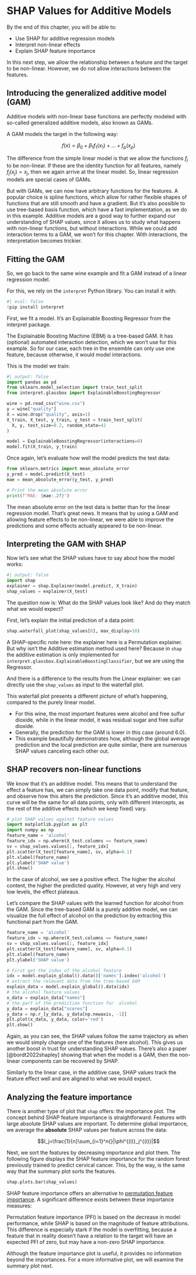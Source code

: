 # SHAP Values for Additive Models {#additive}

::: {.callout-tip appearance="simple"}

By the end of this chapter, you will be able to:

- Use SHAP for additive regression models 
- Interpret non-linear effects
- Explain SHAP feature importance

:::

In this next step, we allow the relationship between a feature and the target to be non-linear.
However, we do not allow interactions between the features.

## Introducing the generalized additive model (GAM)

Additive models with non-linear base functions are perfectly modeled with so-called generalized additive models, also known as GAMs.

A GAM models the target in the following way:

$$f(x) = \beta_0 + \beta_1 f_1(x_1) + \ldots + f_p(x_p)$$

The difference from the simple linear model is that we allow the functions $f_j$ to be non-linear. 
If these are the identity function for all features, namely $f_j(x_j) = x_j$, then we again arrive at the linear model.
So, linear regression models are special cases of GAMs.

But with GAMs, we can now have arbitrary functions for the features.
A popular choice is spline functions, which allow for rather flexible shapes of functions that are still smooth and have a gradient.
But it's also possible to use tree-based basis function, which have a fast implementation, as we do in this example.
Additive models are a good way to further expand our understanding of SHAP values, since it allows us to study what happens with non-linear functions, but without interactions.
While we could add interaction terms to a GAM, we won't for this chapter.
With interactions, the interpretation becomes trickier.

## Fitting the GAM

So, we go back to the same wine example and fit a GAM instead of a linear regression model.

For this, we rely on the `interpret` Python library. You can install it with:

```python
#| eval: false
!pip install interpret
```

First, we fit a model.
It's an Explainable Boosting Regressor from the interpret package.

::: .{callout-note}

The Explainable Boosting Machine (EBM) is a tree-based GAM.
It has (optional) automated interaction detection, which we won't use for this example.
So for our case, each tree in the ensemble can only use one feature, because otherwise, it would model interactions.

:::

This is the model we train:
```python
#| output: false
import pandas as pd
from sklearn.model_selection import train_test_split
from interpret.glassbox import ExplainableBoostingRegressor

wine = pd.read_csv("wine.csv")
y = wine["quality"]
X = wine.drop("quality", axis=1)
X_train, X_test, y_train, y_test = train_test_split(
  X, y, test_size=0.2, random_state=42
)

model = ExplainableBoostingRegressor(interactions=0)
model.fit(X_train, y_train)
```

Once again, let's evaluate how well the model predicts the test data:

```python
from sklearn.metrics import mean_absolute_error
y_pred = model.predict(X_test)
mae = mean_absolute_error(y_test, y_pred)

# Print the mean absolute error
print(f"MAE: {mae:.2f}")
```

The mean absolute error on the test data is better than for the linear regression model.
That's great news.
It means that by using a GAM and allowing feature effects to be non-linear, we were able to improve the predictions and some effects actually appeared to be non-linear.

## Interpreting the GAM with SHAP

Now let's see what the SHAP values have to say about how the model works:

```python
#| output: false
import shap
explainer = shap.Explainer(model.predict, X_train)
shap_values = explainer(X_test)
```

The question now is: What do the SHAP values look like?
And do they match what we would expect?

First, let's explain the initial prediction of a data point:

```python
shap.waterfall_plot(shap_values[0], max_display=10)
```

::: {.callout-note}
A SHAP-specific note here: the explainer here is a Permutation explainer. But why isn't the Additive estimation method used here? Because in `shap` the additive estimation is only implemented for `interpret.glassbox.ExplainableBoostingClassifier`, but we are using the Regressor.

And there is a difference to the results from the Linear explainer: we can directly use the `shap_values` as input to the waterfall plot.

:::

This waterfall plot presents a different picture of what's happening, compared to the purely linear model.

- For this wine, the most important features were alcohol and free sulfur dioxide, while in the linear model, it was residual sugar and free sulfur dioxide.
- Generally, the prediction for the GAM is lower in this case (around 6.0).
- This example beautifully demonstrates how, although the global average prediction and the local prediction are quite similar, there are numerous SHAP values canceling each other out.

## SHAP recovers non-linear functions

We know that it's an additive model.
This means that to understand the effect a feature has, we can simply take one data point, modify that feature, and observe how this alters the prediction.
Since it's an additive model, this curve will be the same for all data points, only with different intercepts, as the rest of the additive effects (which we keep fixed) vary.

```python
# plot SHAP values against feature values
import matplotlib.pyplot as plt
import numpy as np
feature_name = 'alcohol'
feature_idx = np.where(X_test.columns == feature_name)
sv = shap_values.values[:, feature_idx]
plt.scatter(X_test[feature_name], sv, alpha=0.1)
plt.xlabel(feature_name)
plt.ylabel('SHAP value')
plt.show()
```

In the case of alcohol, we see a positive effect.
The higher the alcohol content, the higher the predicted quality.
However, at very high and very low levels, the effect plateaus.

Let's compare the SHAP values with the learned function for alcohol from the GAM.
Since the tree-based GAM is a purely additive model, we can visualize the full effect of alcohol on the prediction by extracting this functional part from the GAM.

```python
feature_name = 'alcohol'
feature_idx = np.where(X_test.columns == feature_name)
sv = shap_values.values[:, feature_idx]
plt.scatter(X_test[feature_name], sv, alpha=0.1)
plt.xlabel(feature_name)
plt.ylabel('SHAP value')

# First get the index of the alcohol feature
idx = model.explain_global().data()['names'].index('alcohol')
# extract the relevant data from the tree-based GAM 
explain_data = model.explain_global().data(idx)
# the alcohol feature values 
x_data = explain_data["names"]
# the part of the prediction function for  alcohol
y_data = explain_data["scores"]
y_data = np.r_[y_data, y_data[np.newaxis, -1]]
plt.plot(x_data, y_data, color='red')
plt.show()
```

Again, as you can see, the SHAP values follow the same trajectory as when we would simply change one of the features (here alcohol).
This gives us another boost in trust for understanding SHAP values.
There's also a paper [@bordt2022shapley] showing that when the model is a GAM, then the non-linear components can be recovered by SHAP.

Similarly to the linear case, in the additive case, SHAP values track the feature effect well and are aligned to what we would expect.

## Analyzing the feature importance

There is another type of plot that `shap` offers: the importance plot.
The concept behind SHAP feature importance is straightforward:
Features with large absolute SHAP values are important.
To determine global importance, we average the **absolute** SHAP values per feature across the data:

$$I_j=\frac{1}{n}\sum_{i=1}^n{}|\phi^{(i)}_j^{(i)}|$$

Next, we sort the features by decreasing importance and plot them.
The following figure displays the SHAP feature importance for the random forest previously trained to predict cervical cancer.
This, by the way, is the same way that the summary plot sorts the features. 

```python
shap.plots.bar(shap_values)
```


SHAP feature importance offers an alternative to [permutation feature importance](https://christophm.github.io/interpretable-ml-book/feature-importance.html).
A significant difference exists between these importance measures:

::: {.callout-note}

Permutation feature importance (PFI) is based on the decrease in model performance, while SHAP is based on the magnitude of feature attributions.
This difference is especially stark if the model is overfitting, because a feature that in reality doesn't have a relation to the target will have an expected PFI of zero, but may have a non-zero SHAP importance.

:::

Although the feature importance plot is useful, it provides no information beyond the importances.
For a more informative plot, we will examine the summary plot next.




